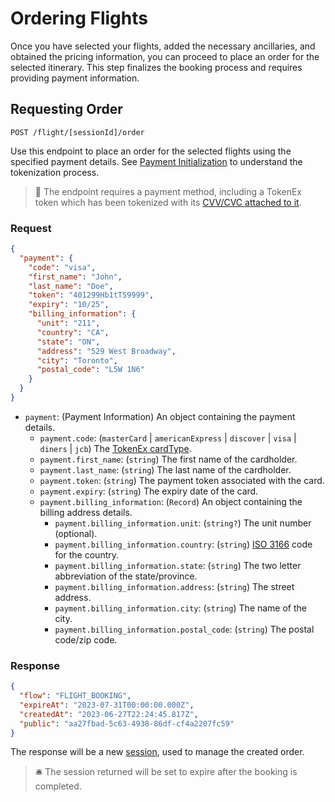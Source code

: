 # Ordering Flights

Once you have selected your flights, added the necessary ancillaries, and obtained the pricing information, you can proceed to place an order for the selected itinerary. This step finalizes the booking process and requires providing payment information.

## Requesting Order

`POST /flight/[sessionId]/order`

Use this endpoint to place an order for the selected flights using the specified payment details. See [Payment Initialization](/versions/v1/payment/initiate) to understand the tokenization process.

> 🧨 The endpoint requires a payment method, including a TokenEx token which has been tokenized with its [CVV/CVC attached to it](https://docs.tokenex.com/docs/pci-w-cvv-configuration).

### Request

```json filename="POST /flight/[sessionId]/order" copy
{
  "payment": {
    "code": "visa",
    "first_name": "John",
    "last_name": "Doe",
    "token": "401299Hb1tTS9999",
    "expiry": "10/25",
    "billing_information": {
      "unit": "211",
      "country": "CA",
      "state": "ON",
      "address": "529 West Broadway",
      "city": "Toronto",
      "postal_code": "L5W 1N6"
    }
  }
}
```

- `payment`: (Payment Information) An object containing the payment details.
  - `payment.code`: (`masterCard` | `americanExpress` | `discover` | `visa` | `diners` | `jcb`) The [TokenEx cardType](https://docs.tokenex.com/docs/events#tokenize).
  - `payment.first_name`: (`string`) The first name of the cardholder.
  - `payment.last_name`: (`string`) The last name of the cardholder.
  - `payment.token`: (`string`) The payment token associated with the card.
  - `payment.expiry`: (`string`) The expiry date of the card.
  - `payment.billing_information`: (`Record`) An object containing the billing address details.
    - `payment.billing_information.unit`: (`string?`) The unit number (optional).
    - `payment.billing_information.country`: (`string`) [ISO 3166](https://en.wikipedia.org/wiki/ISO_3166-2) code for the country.
    - `payment.billing_information.state`: (`string`) The two letter abbreviation of the state/province.
    - `payment.billing_information.address`: (`string`) The street address.
    - `payment.billing_information.city`: (`string`) The name of the city.
    - `payment.billing_information.postal_code`: (`string`) The postal code/zip code.

### Response

```json filename="POST /flight/[sessionId]/order" copy
{
  "flow": "FLIGHT_BOOKING",
  "expireAt": "2023-07-31T00:00:00.000Z",
  "createdAt": "2023-06-27T22:24:45.817Z",
  "public": "aa27fbad-5c63-4938-86df-cf4a2207fc59"
}
```

The response will be a new [session](/versions/v1/session#session-object), used to manage the created order.

> 🛎 The session returned will be set to expire after the booking is completed.
